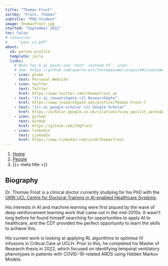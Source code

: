 ```yaml
---
title: "Thomas Frost"
sortby: "Frost, Thomas"
subtitle: "PhD Student"
image: thomasfrost.jpg
started: "September 2022"
toc: false
# resources: 
#   - "your_cv.pdf"
about:
  id: person-profile
  template: jolla
  links:
    # Note fas & ai packs use -text: instead of - icon:
    # See: https://github.com/quarto-ext/fontawesome/issues/6#issuecomment-1188620081
    - icon: globe
      text: Personal Website
    - icon: twitter
      text: Twitter
      href: https://www.twitter.com/thomasfrost_ai
    - text: "{{< ai researchgate >}} ResearchGate"
      href: https://www.researchgate.net/profile/Thomas-Frost-7
    - text: "{{< ai google-scholar >}} Google Scholar"
      href: https://scholar.google.co.uk/citations?view_op=list_works&hl=en&user=v7sjR-IAAAAJ&gmla=AJsN-F5BDDcoCD1zlloYsAcXuV3GyKxV6zmvF_tyzwDEPOI4TYyAHJSoFSuCxRxHMw52t4NstBuFhEyXu7SsnIHI9ke5xCCdKRxs4oyM-my-DPByufA81sTEmVRG_hJagK8tKUImvqvF
    - icon: github
      text: GitHub
      href: https://github.com/tdgfrost
    - icon: linkedin
      text: LinkedIn
      href: https://www.linkedin.com/in/drthomasfrost
---
```


```{=html}
<nav aria-label="breadcrumb">
  <ol class="breadcrumb">
    <li class="breadcrumb-item"><a href="../../index.html">Home</a></li>
    <li class="breadcrumb-item"><a href="../../people.html">People</a></li>
    <!-- <li class="breadcrumb-item active">Academic Members</li> -->
    <li class="breadcrumb-item active" aria-current="page">{{< meta title >}}</li>
  </ol>
</nav>
```

:::{#person-profile}
:::

## Biography

Dr. Thomas Frost is a clinical doctor currently studying for his PhD with the [UKRI UCL Centre for Doctoral Training in AI-enabled Healthcare Systems](https://www.ucl.ac.uk/aihealth-cdt/). 

His interests in AI and machine learning were first piqued by the wave of deep reinforcement learning work that came out in the mid-2010s. It wasn't long before he found himself searching for opportunities to apply AI to healthcare, and the CDT provided the perfect opportunity to learn the skills to achieve this.

His current work is looking at applying RL algorithms to optimise IV infusions in Critical Care at UCLH. Prior to this, he completed his Master of Research thesis in 2022, which focused on identifying temporal ventilatory phenotypes in patients with COVID-19-related ARDS using Hidden Markov Models.
